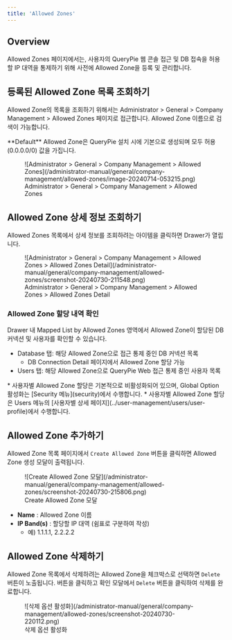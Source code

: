 ```yaml
---
title: 'Allowed Zones'
---
```



## Overview

Allowed Zones 페이지에서는, 사용자의 QueryPie 웹 콘솔 접근 및 DB 접속을 허용할 IP 대역을 통제하기 위해 사전에 Allowed Zone을 등록 및 관리합니다.


## 등록된 Allowed Zone 목록 조회하기

Allowed Zone의 목록을 조회하기 위해서는 Administrator &gt; General &gt; Company Management &gt; Allowed Zones 페이지로 접근합니다. Allowed Zone 이름으로 검색이 가능합니다.

<Callout type="info">
**Default**  Allowed Zone은 QueryPie 설치 시에 기본으로 생성되며 모두 허용(0.0.0.0/0) 값을 가집니다.
</Callout>

<figure data-layout="center" data-align="center">
![Administrator &gt; General &gt; Company Management &gt; Allowed Zones](/administrator-manual/general/company-management/allowed-zones/image-20240714-053215.png)
<figcaption>
Administrator &gt; General &gt; Company Management &gt; Allowed Zones
</figcaption>
</figure>


## Allowed Zone 상세 정보 조회하기

Allowed Zones 목록에서 상세 정보를 조회하려는 아이템을 클릭하면 Drawer가 열립니다.

<figure data-layout="center" data-align="center">
![Administrator &gt; General &gt; Company Management &gt; Allowed Zones &gt; Allowed Zones Detail](/administrator-manual/general/company-management/allowed-zones/screenshot-20240730-211548.png)
<figcaption>
Administrator &gt; General &gt; Company Management &gt; Allowed Zones &gt; Allowed Zones Detail
</figcaption>
</figure>

### Allowed Zone 할당 내역 확인

Drawer 내 Mapped List by Allowed Zones 영역에서 Allowed Zone이 할당된 DB 커넥션 및 사용자를 확인할 수 있습니다.

* Database 탭: 해당 Allowed Zone으로 접근 통제 중인 DB 커넥션 목록
    * DB Connection Detail 페이지에서 Allowed Zone 할당 가능
* Users 탭: 해당 Allowed Zone으로 QueryPie Web 접근 통제 중인 사용자 목록

<Callout type="info">
* 사용자별 Allowed Zone 할당은 기본적으로 비활성화되어 있으며, Global Option 활성화는 [Security 메뉴](security)에서 수행합니다. 
* 사용자별 Allowed Zone 할당은 Users 메뉴의 [사용자별 상세 페이지](../user-management/users/user-profile)에서 수행합니다.
</Callout>


## Allowed Zone 추가하기

Allowed Zone 목록 페이지에서 `Create Allowed Zone` 버튼을 클릭하면 Allowed Zone 생성 모달이 출력됩니다.

<figure data-layout="center" data-align="center">
![Create Allowed Zone 모달](/administrator-manual/general/company-management/allowed-zones/screenshot-20240730-215806.png)
<figcaption>
Create Allowed Zone 모달
</figcaption>
</figure>

*  **Name**  : Allowed Zone 이름 
*  **IP Band(s)**  : 할당할 IP 대역 (쉼표로 구분하여 작성)
    * 예) 1.1.1.1, 2.2.2.2


## Allowed Zone 삭제하기

Allowed Zone 목록에서 삭제하려는 Allowed Zone을 체크박스로 선택하면 `Delete` 버튼이 노출됩니다. 버튼을 클릭하고 확인 모달에서 `Delete` 버튼을 클릭하여 삭제를 완료합니다.

<figure data-layout="center" data-align="center">
![삭제 옵션 활성화](/administrator-manual/general/company-management/allowed-zones/screenshot-20240730-220112.png)
<figcaption>
삭제 옵션 활성화
</figcaption>
</figure>


